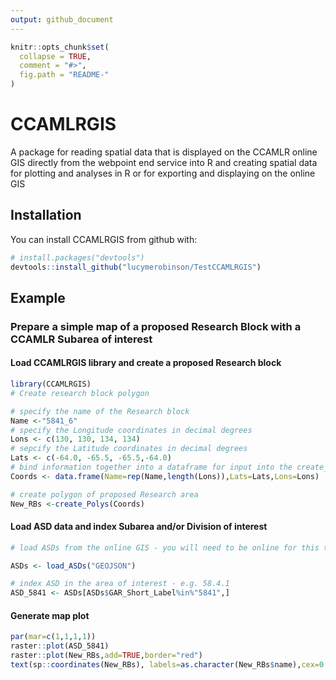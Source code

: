 ```yaml
---
output: github_document
---
```


<!-- README.md is generated from README.Rmd. Please edit that file -->

```r
knitr::opts_chunk$set(
  collapse = TRUE,
  comment = "#>",
  fig.path = "README-"
)
```

# CCAMLRGIS

A package for reading spatial data that is displayed on the CCAMLR online GIS directly from the webpoint end service into R and creating spatial data for plotting and analyses in R or for exporting and displaying on the online GIS 

## Installation

You can install CCAMLRGIS from github with:

```r
# install.packages("devtools")
devtools::install_github("lucymerobinson/TestCCAMLRGIS")
```

## Example

### Prepare a simple map of a proposed Research Block with a CCAMLR Subarea of interest

#### Load CCAMLRGIS library and create a proposed Research block
```r
library(CCAMLRGIS)
# Create research block polygon 

# specify the name of the Research block
Name <-"5841_6"
# specify the Longitude coordinates in decimal degrees
Lons <- c(130, 130, 134, 134)
# sepcify the Latitude coordinates in decimal degrees
Lats <- c(-64.0, -65.5, -65.5,-64.0)
# bind information together into a dataframe for input into the create_Polys function see ?create_Polys 
Coords <- data.frame(Name=rep(Name,length(Lons)),Lats=Lats,Lons=Lons)

# create polygon of proposed Research area
New_RBs <-create_Polys(Coords)
```

#### Load ASD data and index Subarea and/or Division of interest
```r
# load ASDs from the online GIS - you will need to be online for this to work see ?load_ASDs 

ASDs <- load_ASDs("GEOJSON")

# index ASD in the area of interest - e.g. 58.4.1
ASD_5841 <- ASDs[ASDs$GAR_Short_Label%in%"5841",]
```

#### Generate map plot 

```r
par(mar=c(1,1,1,1))
raster::plot(ASD_5841)
raster::plot(New_RBs,add=TRUE,border="red")
text(sp::coordinates(New_RBs), labels=as.character(New_RBs$name),cex=0.5,col="black")
```